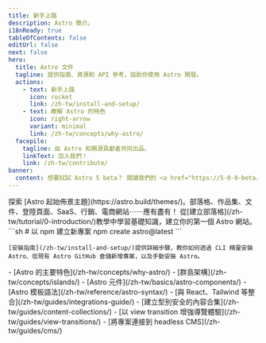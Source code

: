 ```yaml
---
title: 新手上路
description: Astro 簡介。
i18nReady: true
tableOfContents: false
editUrl: false
next: false
hero:
  title: Astro 文件
  tagline: 提供指南、資源和 API 參考，協助你使用 Astro 開發。
  actions:
    - text: 新手上路
      icon: rocket
      link: /zh-tw/install-and-setup/
    - text: 瞭解 Astro 的特色
      icon: right-arrow
      variant: minimal
      link: /zh-tw/concepts/why-astro/
  facepile:
    tagline: 由 Astro 和開源貢獻者共同出品。
    linkText: 加入我們！
    link: /zh-tw/contribute/
banner:
  content: 想要試試 Astro 5 beta？ 閱讀我們的 <a href="https://5-0-0-beta.docs.astro.build/zh-tw/guides/upgrade-to/v5/">v5 升級指南</a>！
---
```



<CardGrid>
  <Card title="你要用 Astro 打造甚麼？" icon="laptop">
    探索 [Astro 起始佈景主題](https://astro.build/themes/)。部落格、作品集、文件、登陸頁面、SaaS、行銷、電商網站⋯⋯應有盡有！
  </Card>

  <Card title="教學導覽" icon="star">
    從[建立部落格](/zh-tw/tutorial/0-introduction/)教學中學習基礎知識，建立你的第一個 Astro 網站。
  </Card>

  <SplitCard title="開始你的第一個專案" icon="rocket">
    ```sh
    # 以 npm 建立新專案
    npm create astro@latest
    ```

    [安裝指南](/zh-tw/install-and-setup/)提供詳細步驟，教你如何透過 CLI 精靈安裝 Astro、從現有 Astro GitHub 倉儲新增專案，以及手動安裝 Astro。
  </SplitCard>

  <ListCard title="學習" icon="open-book">
    - [Astro 的主要特色](/zh-tw/concepts/why-astro/)
    - [群島架構](/zh-tw/concepts/islands/)
    - [Astro 元件](/zh-tw/basics/astro-components/)
    - [Astro 模板語法](/zh-tw/reference/astro-syntax/)
  </ListCard>

  <ListCard title="延伸" icon="puzzle">
    - [與 React、Tailwind 等整合](/zh-tw/guides/integrations-guide/)
    - [建立型別安全的內容合集](/zh-tw/guides/content-collections/)
    - [以 view transition 增強導覽體驗](/zh-tw/guides/view-transitions/)
    - [將專案連接到 headless CMS](/zh-tw/guides/cms/)
  </ListCard>
</CardGrid>

<Discord title="遇到問題了？想要參與社群？" cta="加入我們的 Discord"/>
